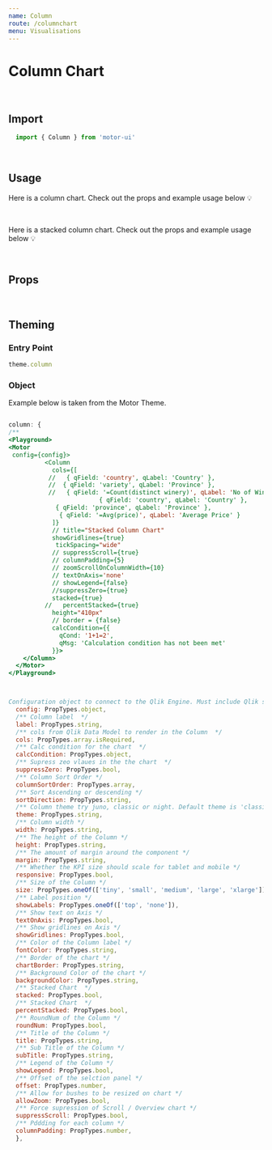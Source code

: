 ```yaml
---
name: Column
route: /columnchart
menu: Visualisations
---
```


<h1 style={{ margin: '0px' }}>Column Chart</h1>

<br />

## Import

```javascript
  import { Column } from 'motor-ui'
```
<br />

## Usage

Here is a column chart.
Check out the props and example usage below 💡


<Playground>
<Motor  
 config={config}>  
  <Filter label='Country' dimension={['country']} />
          <Column
            cols={[
              { qField: 'country', qLabel: 'Country' },
              { qField: '=Avg(price)', qLabel: 'Average Price' },
             // { qField: '=sum(price)', qLabel: 'Total Price' }
            ]}
            colorTheme={'divergent9'}
            size='small'
            showLabels='none'
            tickSpacing="wide"
            showGridlines='solid'
            responsive={true}
            columnPadding={10}
            stacked={false}
            height="410px"
            calcCondition={{
              qCond: '1+1=2',
              qMsg: 'Calculation condition has not been met'
            }}>
    </Column>
  </Motor>
</Playground>

<br />

Here is a stacked column chart.
Check out the props and example usage below 💡



<br />

## Props

<Props of={Column} />

<br />

## Theming


### Entry Point

```javascript
theme.column
```

### Object

Example below is taken from the Motor Theme.

```javascript

column: {
/** 
<Playground>
<Motor  
 config={config}>  
          <Column
            cols={[
           //   { qField: 'country', qLabel: 'Country' },
           //  { qField: 'variety', qLabel: 'Province' },
           //   { qField: '=Count(distinct winery)', qLabel: 'No of Wineries' },
                         { qField: 'country', qLabel: 'Country' },
             { qField: 'province', qLabel: 'Province' },
              { qField: '=Avg(price)', qLabel: 'Average Price' }
            ]}
            // title="Stacked Column Chart"
            showGridlines={true}
             tickSpacing="wide"
            // suppressScroll={true}
            // columnPadding={5}
            // zoomScrollOnColumnWidth={10} 
            // textOnAxis='none'
            // showLegend={false}
            //suppressZero={true}
            stacked={true}
          //   percentStacked={true}
            height="410px"
            // border = {false}
            calcCondition={{
              qCond: '1+1=2',
              qMsg: 'Calculation condition has not been met'
            }}>
    </Column>
  </Motor>
</Playground>



Configuration object to connect to the Qlik Engine. Must include Qlik site URL and an App name */
  config: PropTypes.object,
  /** Column label  */
  label: PropTypes.string,
  /** cols from Qlik Data Model to render in the Column  */
  cols: PropTypes.array.isRequired,
  /** Calc condition for the chart  */
  calcCondition: PropTypes.object,
  /** Supress zeo vlaues in the the chart  */
  suppressZero: PropTypes.bool,
  /** Column Sort Order */
  columnSortOrder: PropTypes.array,
  /** Sort Ascending or descending */
  sortDirection: PropTypes.string,
  /** Column theme try juno, classic or night. Default theme is 'classic' */
  theme: PropTypes.string,
  /** Column width */
  width: PropTypes.string,
  /** The height of the Column */
  height: PropTypes.string,
  /** The amount of margin around the component */
  margin: PropTypes.string,
  /** Whether the KPI size should scale for tablet and mobile */
  responsive: PropTypes.bool,
  /** Size of the Column */
  size: PropTypes.oneOf(['tiny', 'small', 'medium', 'large', 'xlarge']),
  /** Label position */
  showLabels: PropTypes.oneOf(['top', 'none']),
  /** Show text on Axis */
  textOnAxis: PropTypes.bool,
  /** Show gridlines on Axis */
  showGridlines: PropTypes.bool,
  /** Color of the Column label */
  fontColor: PropTypes.string,
  /** Border of the chart */
  chartBorder: PropTypes.string,
  /** Background Color of the chart */
  backgroundColor: PropTypes.string,
  /** Stacked Chart  */
  stacked: PropTypes.bool,
  /** Stacked Chart  */
  percentStacked: PropTypes.bool,
  /** RoundNum of the Column */
  roundNum: PropTypes.bool,
  /** Title of the Column */
  title: PropTypes.string,
  /** Sub Title of the Column */
  subTitle: PropTypes.string,
  /** Legend of the Column */
  showLegend: PropTypes.bool,
  /** Offset of the selction panel */
  offset: PropTypes.number,
  /** Allow for bushes to be resized on chart */
  allowZoom: PropTypes.bool,
  /** Force supression of Scroll / Overview chart */
  suppressScroll: PropTypes.bool,
  /** Pddding for each column */
  columnPadding: PropTypes.number,
  },

```
